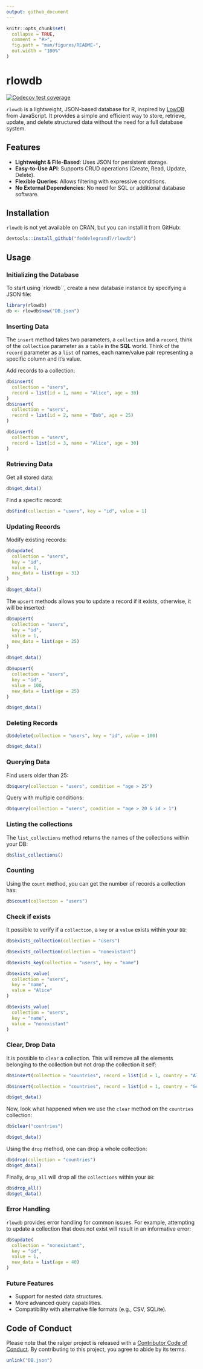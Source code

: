 ```yaml
---
output: github_document
---
```


<!-- README.md is generated from README.Rmd. Please edit that file -->

```r
knitr::opts_chunk$set(
  collapse = TRUE,
  comment = "#>",
  fig.path = "man/figures/README-",
  out.width = "100%"
)
```

# rlowdb

<!-- badges: start -->
[![Codecov test coverage](https://codecov.io/gh/feddelegrand7/rlowdb/branch/main/graph/badge.svg)](https://app.codecov.io/gh/feddelegrand7/rlowdb?branch=main)
<!-- badges: end -->

`rlowdb` is a lightweight, JSON-based database for R, inspired by [LowDB](https://github.com/typicode/lowdb) from JavaScript. It provides a simple and efficient way to store, retrieve, update, and delete structured data without the need for a full database system.

## Features

- **Lightweight & File-Based**: Uses JSON for persistent storage.
- **Easy-to-Use API**: Supports CRUD operations (Create, Read, Update, Delete).
- **Flexible Queries**: Allows filtering with expressive conditions.
- **No External Dependencies**: No need for SQL or additional database software.

## Installation

`rlowdb` is not yet available on CRAN, but you can install it from GitHub:

```r
devtools::install_github("feddelegrand7/rlowdb")
```


## Usage
### Initializing the Database
To start using `rlowdb``, create a new database instance by specifying a JSON file:

```r
library(rlowdb)
db <- rlowdb$new("DB.json")
```

### Inserting Data

The `insert` method takes two parameters, a `collection` and a `record`, think of the `collection` parameter as a `table` in the __SQL__ world. Think of the `record` parameter as a `list` of names, each name/value pair representing a specific column and it's value.

Add records to a collection:

```r
db$insert(
  collection = "users", 
  record = list(id = 1, name = "Alice", age = 30)
)
db$insert(
  collection = "users", 
  record = list(id = 2, name = "Bob", age = 25)
)

db$insert(
  collection = "users", 
  record = list(id = 3, name = "Alice", age = 30)
)
```


### Retrieving Data

Get all stored data:

```r
db$get_data()
```

Find a specific record:

```r
db$find(collection = "users", key = "id", value = 1)
```

### Updating Records

Modify existing records:

```r
db$update(
  collection = "users", 
  key = "id", 
  value = 1, 
  new_data = list(age = 31)
)

db$get_data()
```

The `upsert` methods allows you to update a record if it exists, otherwise, it will be inserted:

```r
db$upsert(
  collection = "users", 
  key = "id", 
  value = 1, 
  new_data = list(age = 25)
)

db$get_data()
```

```r
db$upsert(
  collection = "users", 
  key = "id", 
  value = 100, 
  new_data = list(age = 25)
)

db$get_data()
```


### Deleting Records

```r
db$delete(collection = "users", key = "id", value = 100) 

db$get_data()
```

### Querying Data

Find users older than 25:

```r
db$query(collection = "users", condition = "age > 25")
```

Query with multiple conditions:

```r
db$query(collection = "users", condition = "age > 20 & id > 1")
```


### Listing the collections

The `list_collections` method returns the names of the collections within your DB:

```r
db$list_collections()
```

### Counting 

Using the `count` method, you can get the number of records a collection has:

```r
db$count(collection = "users") 
```


### Check if exists

It possible to verify if a `collection`, a `key` or a `value` exists within your `DB`:

```r
db$exists_collection(collection = "users")
```

```r
db$exists_collection(collection = "nonexistant")
```
```r
db$exists_key(collection = "users", key = "name")
```
```r
db$exists_value(
  collection = "users",
  key = "name",
  value = "Alice"
)
```

```r
db$exists_value(
  collection = "users",
  key = "name",
  value = "nonexistant"
)
```

### Clear, Drop Data

It is possible to `clear` a collection. This will remove all the elements belonging to the collection but not drop the collection it self: 

```r
db$insert(collection = "countries", record = list(id = 1, country = "Algeria", continent = "Africa"))

db$insert(collection = "countries", record = list(id = 1, country = "Germany", continent = "Europe"))

db$get_data()
```

Now, look what happened when we use the `clear` method on the `countries` collection: 

```r
db$clear("countries")

db$get_data()
```


Using the `drop` method, one can drop a whole collection: 

```r
db$drop(collection = "countries")
db$get_data()
```

Finally, `drop_all` will drop all the `collections` within your `DB`: 


```r
db$drop_all()
db$get_data()
```

### Error Handling

`rlowdb` provides error handling for common issues. For example, attempting to update a collection that does not exist will result in an informative error: 

```r
db$update(
  collection = "nonexistant", 
  key = "id",
  value = 1, 
  new_data = list(age = 40)
)  
```

### Future Features

- Support for nested data structures.
- More advanced query capabilities.
- Compatibility with alternative file formats (e.g., CSV, SQLite).


## Code of Conduct

Please note that the ralger project is released with a [Contributor Code of Conduct](https://contributor-covenant.org/version/2/0/CODE_OF_CONDUCT.html). By contributing to this project, you agree to abide by its terms.



```r
unlink("DB.json")
```






